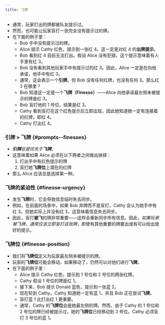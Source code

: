 ```yaml
---
title: 飞牌
---
```



<BeginnersGuideProgress id="finesse" />

- 通常，玩家打出的牌都被队友提示过。
- 然而，也可能让玩家盲打一张完全没有提示过的牌。
- 在下面的例子里：
  - Bob 手中没有提示过的牌。
  - Alice 提示 Cathy 红色，提示到一张红 4。这一定是对红 4 的**出牌提示**。
  - Bob 看到红 4 目前无法打出。假设 Alice 没有犯错，这个提示意味着有人手里有红 3。
  - Bob 没有看到其他玩家手中有提示过的红 3。因此，Alice 一定是在向他承诺，他手中有红 3。
  - 通常，这会表示一个**引牌**。但 Bob 没有任何红牌，也没有任何 3。那么红 3 在哪里？
  - Bob 知道这一定是一个**飞牌（Finesse）**——Alice 向他承诺最左侧未被提示的牌是红 3。
  - Bob 盲打他的 1 号位，结果是红 3。
  - Cathy 看到盲打在这个红色提示后立即出现，因此她知道她一定有连接着的红牌，即红 4。
  - Cathy 打出红 4。

<Finesse1 />

### 引牌 > 飞牌 \{#prompts--finesses\}

- <Em>**引牌**总是优先于**飞牌**</Em>。
- 这意味着如果 Alice 必须在以下两者之间做出抉择：
  1. 打出手中有红色提示的牌
  1. 盲打她**飞牌位**上潜在的红牌
- 那么 Alice 应该总是选择第一种。

### 飞牌的紧迫性 \{#finesse-urgency\}

- 发生**飞牌**时，它会导致信息临时失去同步。
- 例如，在前面的场景中，如果 Bob 弃牌而不是盲打，Cathy 会认为她手中有红 3。但她实际上并没有红 3，这意味着信息失去同步。
- 因此，盲打**被飞**的牌非常重要——这样会重新同步所有信息。因此，<Em>如果玩家被飞牌，通常应该立即盲打这张牌</Em>，即使有其他重要的牌要出或有可以给出很好的提示。

### 飞牌位 \{#finesse-position\}

- 我们将**飞牌位**定义为玩家最左侧未被提示的牌。
- 玩家的**飞牌位**可能会移动，如果移动了，仍然可以对他们进行**飞牌**。
- 在下面的例子里：
  - Alice 提示 Cathy 红色，提示到 1 号位和 2 号位的两张红牌。
  - Cathy 假设 1 号位的牌是红 1。
  - 接下来，Bob 提示 Donald 蓝色，提示到一张蓝 2。
  - 现在轮到 Cathy。Cathy 知道她一定有蓝 1，并且 Bob 正在尝试**飞牌**。
  - 盲打蓝 1 比打出红 1 更重要。
  - 通常，Cathy 的**飞牌位**会是她最左侧的牌。然而，由于 Cathy 的 1 号位和 2 号位的牌已经被提示过，她的**飞牌位**已经移动到 3 号位。Cathy 必须盲打 3 号位的蓝 1。

<Finesse2 />
